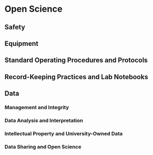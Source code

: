 # Open Science {.unnumbered}

## Safety 


## Equipment 


## Standard Operating Procedures and Protocols


## Record-Keeping Practices and Lab Notebooks


## Data 

### Management and Integrity


### Data Analysis and Interpretation 


### Intellectual Property and University-Owned Data


### Data Sharing and Open Science


